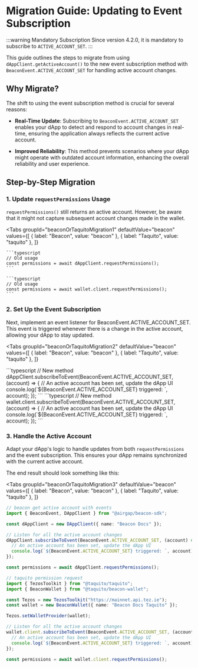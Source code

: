 
# Migration Guide: Updating to Event Subscription

:::warning Mandatory Subscription
Since version 4.2.0, it is mandatory to subscribe to `ACTIVE_ACCOUNT_SET`.
:::

This guide outlines the steps to migrate from using `dAppClient.getActiveAccount()` to the new event subscription method with `BeaconEvent.ACTIVE_ACCOUNT_SET` for handling active account changes.

## Why Migrate?

The shift to using the event subscription method is crucial for several reasons:

- **Real-Time Update**: Subscribing to `BeaconEvent.ACTIVE_ACCOUNT_SET` enables your dApp to detect and respond to account changes in real-time, ensuring the application always reflects the current active account.

- **Improved Reliability**: This method prevents scenarios where your dApp might operate with outdated account information, enhancing the overall reliability and user experience.

## Step-by-Step Migration

### 1. Update `requestPermissions` Usage

`requestPermissions()` still returns an active account. However, be aware that it might not capture subsequent account changes made in the wallet.

<Tabs
  groupId="beaconOrTaquitoMigration1"
  defaultValue="beacon"
  values={[
    { label: "Beacon", value: "beacon" },
    { label: "Taquito", value: "taquito" },
  ]}
>
  <TabItem value="beacon">

    ```typescript
    // Old usage
    const permissions = await dAppClient.requestPermissions();
    ```

  </TabItem>
  <TabItem value="taquito">

    ```typescript
    // Old usage
    const permissions = await wallet.client.requestPermissions();
    ```

  </TabItem>
</Tabs>

### 2. Set Up the Event Subscription

Next, implement an event listener for BeaconEvent.ACTIVE_ACCOUNT_SET. This event is triggered whenever there is a change in the active account, allowing your dApp to stay updated.

<Tabs
  groupId="beaconOrTaquitoMigration2"
  defaultValue="beacon"
  values={[
    { label: "Beacon", value: "beacon" },
    { label: "Taquito", value: "taquito" },
  ]}
>
  <TabItem value="beacon">
    ```typescript
    // New method
    dAppClient.subscribeToEvent(BeaconEvent.ACTIVE_ACCOUNT_SET, (account) => {
      // An active account has been set, update the dApp UI
      console.log(`${BeaconEvent.ACTIVE_ACCOUNT_SET} triggered: `, account);
    });
    ```
  </TabItem>
  <TabItem value="taquito">
    ```typescript
    // New method
    wallet.client.subscribeToEvent(BeaconEvent.ACTIVE_ACCOUNT_SET, (account) => {
      // An active account has been set, update the dApp UI
      console.log(`${BeaconEvent.ACTIVE_ACCOUNT_SET} triggered: `, account);
    });
    ```
  </TabItem>
</Tabs>

### 3. Handle the Active Account

Adapt your dApp's logic to handle updates from both `requestPermissions` and the event subscription. This ensures your dApp remains synchronized with the current active account.

The end result should look something like this:

<Tabs
  groupId="beaconOrTaquitoMigration3"
  defaultValue="beacon"
  values={[
    { label: "Beacon", value: "beacon" },
    { label: "Taquito", value: "taquito" },
  ]}
>
  <TabItem value="beacon">

```ts live
// beacon get active account with events
import { BeaconEvent, DAppClient } from "@airgap/beacon-sdk";

const dAppClient = new DAppClient({ name: "Beacon Docs" });

// Listen for all the active account changes
dAppClient.subscribeToEvent(BeaconEvent.ACTIVE_ACCOUNT_SET, (account) => {
  // An active account has been set, update the dApp UI
  console.log(`${BeaconEvent.ACTIVE_ACCOUNT_SET} triggered: `, account);
});

const permissions = await dAppClient.requestPermissions();
```

</TabItem>
  <TabItem value="taquito">

```ts live
// taquito permission request
import { TezosToolkit } from "@taquito/taquito";
import { BeaconWallet } from "@taquito/beacon-wallet";

const Tezos = new TezosToolkit("https://mainnet.api.tez.ie");
const wallet = new BeaconWallet({ name: "Beacon Docs Taquito" });

Tezos.setWalletProvider(wallet);

// Listen for all the active account changes
wallet.client.subscribeToEvent(BeaconEvent.ACTIVE_ACCOUNT_SET, (account) => {
  // An active account has been set, update the dApp UI
  console.log(`${BeaconEvent.ACTIVE_ACCOUNT_SET} triggered: `, account);
});

const permissions = await wallet.client.requestPermissions();
```

  </TabItem>
</Tabs>
